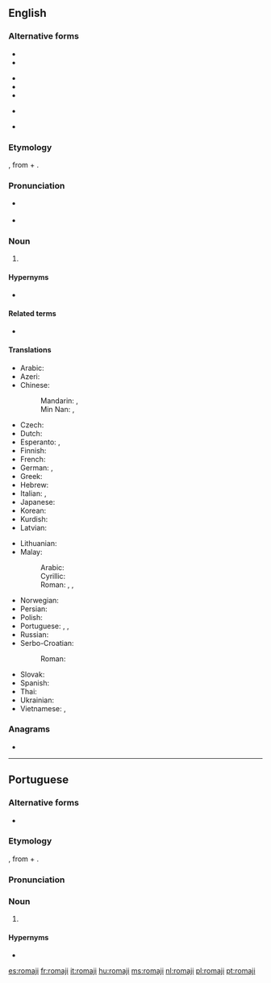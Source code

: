 {{also|Romaji|rōmaji|Rōmaji}}
==English==

===Alternative forms===
{{top3}}
* {{l|en|Romaji}}
* {{l|en|Rōmaji}}
{{mid3}}
* {{l|en|Roma-ji}}
* {{l|en|Rōma-ji}}
* {{l|en|roma-ji}}
{{mid3}}
* {{l|en|rōmaji}}
* {{l|en|romanji}} {{qualifier|nonstandard}}
{{bottom}}

===Etymology===
{{bor|en|ja|ローマ字|tr=rōmaji|lit=Roman letters}}, from {{m|ja|ローマ|tr=Rōma||Rome, Roman}} + {{m|ja|字|tr=じ, ji||character, script}}.

===Pronunciation===
{{wikipedia}}
* {{a|UK}} {{IPA|/ˈɹəʊmədʒɪ/|lang=en}}
* {{a|US}} {{IPA|/ˈɹoʊmədʒi/|lang=en}}

===Noun===
{{en-noun|-}}

# {{def|A representation of [[Japanese]] in [[Latin]] script.}}
#: {{ux|en|The '''romaji''' of the word ''{{lang|ja|ローマ字}}'' is “rōmaji”.}}

====Hypernyms====
* {{l|en|romanization}}

====Related terms====
* {{l|en|romaja}}

====Translations====
{{trans-top|romanization of Japanese}}
* Arabic: {{t+|ar|رُومَاجِي|m|tr=rūmajī, romajī}}
* Azeri: {{t|az|romaci}}
* Chinese:
*: Mandarin: {{t+|cmn|羅馬字}}, {{t+|cmn|罗马字|tr=luómǎzì}}
*: Min Nan: {{t|nan|Lô-má-jī}}, {{t|nan|Lô-má-lī}}
* Czech: {{t|cs|rómadži|n}}
* Dutch: {{t+|nl|romaji|n}}
* Esperanto: {{t|eo|romaĵi}}, {{t|eo|romaĝi}}
* Finnish: {{t|fi|romaji}}
* French: {{t+|fr|romaji|m}}
* German: {{t|de|Rōmaji|f}}, {{t|de|Romaji|f}}
* Greek: {{t+|el|ρομάτζι|n}}
* Hebrew: {{t|he|רוֹמָאגִ׳י|m|tr=romají}}
* Italian: {{t+|it|romaji|m}}, {{t+|it|rōmaji|m}}
* Japanese: {{t+|ja|ローマ字|tr=ローマじ, rōmaji}}
* Korean: {{t+|ko|로마자}}
* Kurdish: {{t+|ku|romajî}}
* Latvian: {{t|lv|rōmadži|f}}
{{trans-mid}}
* Lithuanian: {{t|lt|romadži|f}}
* Malay:
*: Arabic: {{t+|ms|روماجي}}
*: Cyrillic: {{t|sh|ромаџи|n}}
*: Roman: {{t+|ms|romaji}}, {{t+|ms|Romaji}}, {{t|sh|romadži|n}}
* Norwegian: {{t+|no|rōmaji|m}}
* Persian: {{t|fa|روماجی|tr=româji}}
* Polish: {{t+|pl|romaji|n}}
* Portuguese: {{t+|pt|romaji|m}}, {{t+|pt|rōmaji|m}}, {{t|pt|[[romanização]] [[do]] [[japonês]]|f}}
* Russian: {{t+|ru|ро́мадзи|f}}
* Serbo-Croatian:
*: Roman: {{t|sh|romaji|n}}
* Slovak: {{t|sk|rómadži|n}}
* Spanish: {{t+|es|romaji|m}}
* Thai: {{t+|th|โรมะจิ|tr=roo-má-jì}}
* Ukrainian: {{t|uk|ро́мадзі|f}}
* Vietnamese: {{t|vi|chữ cái Latinh}}, {{t+|vi|chữ Latinh}}
{{trans-bottom}}

===Anagrams===
* {{l|en|Morija}}

----

==Portuguese==
{{wikipedia|lang=pt}}

===Alternative forms===
* {{l|pt|rōmaji}}

===Etymology===
{{bor|pt|ja|ローマ字|tr=rōmaji|lit=roman letters}}, from {{m|ja|ローマ|tr=Rōma||Rome, Roman}} + {{m|ja|字|tr=じ, ji||character, script}}.

===Pronunciation===
{{rfp|pt}}

===Noun===
{{pt-noun|m|-}}

# {{l|en|romaji}} {{gloss|romanization of Japanese}}

====Hypernyms====
* {{l|pt|romanização}}

[[es:romaji]]
[[fr:romaji]]
[[it:romaji]]
[[hu:romaji]]
[[ms:romaji]]
[[nl:romaji]]
[[pl:romaji]]
[[pt:romaji]]